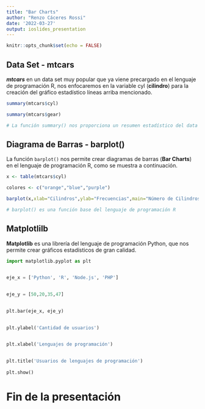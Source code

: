 ```yaml
---
title: "Bar Charts"
author: "Renzo Cáceres Rossi"
date: '2022-03-27'
output: ioslides_presentation
---
```


```r
knitr::opts_chunk$set(echo = FALSE)
```

## Data Set - mtcars

***mtcars*** en un data set muy popular que ya viene precargado en el lenguaje de programación R, nos enfocaremos en la variable cyl (**cilindro**) para la creación del gráfico estadístico líneas arriba mencionado.

```r
summary(mtcars$cyl)

summary(mtcars$gear)

# La función summary() nos proporciona un resumen estadístico del data set y la variable

```


## Diagrama de Barras - barplot()

La función `barplot()` nos permite crear diagramas de barras (**Bar Charts**) en el lenguaje de programación R, como se muestra a continuación.

```r
x <- table(mtcars$cyl)

colores <- c("orange","blue","purple")

barplot(x,xlab="Cilindros",ylab="Frecuencias",main="Número de Cilindros",col=colores)

# barplot() es una función base del lenguaje de programación R
```


## Matplotlilb

**Matplotlib** es una librería del lenguaje de programación Python, que nos permite crear gráficos estadísticos de gran calidad.

```python
import matplotlib.pyplot as plt
 

eje_x = ['Python', 'R', 'Node.js', 'PHP']
 

eje_y = [50,20,35,47]
 

plt.bar(eje_x, eje_y)
 

plt.ylabel('Cantidad de usuarios')
 

plt.xlabel('Lenguajes de programación')
 

plt.title('Usuarios de lenguajes de programación')
 
plt.show()
```


# Fin de la presentación

